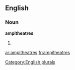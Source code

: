 ==English==

===Noun===
'''ampitheatres'''

# {{misspelling of|amphitheatres}}

[[Category:English plurals]]

[[ar:ampitheatres]]
[[fr:ampitheatres]]